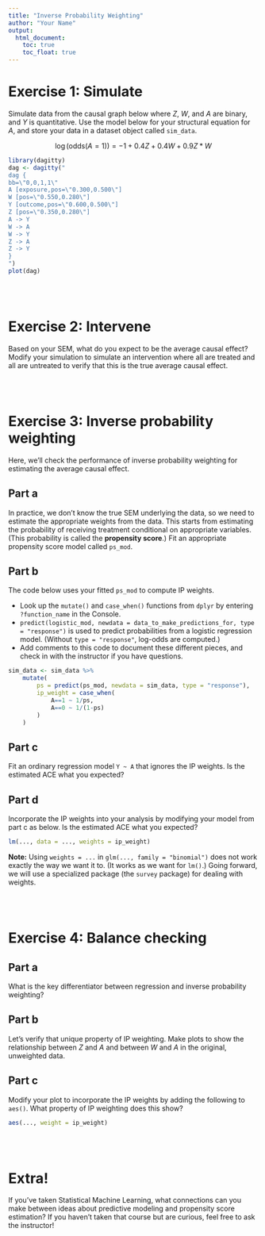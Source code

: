 ```yaml
---
title: "Inverse Probability Weighting"
author: "Your Name"
output: 
  html_document:
    toc: true
    toc_float: true
---
```


# Exercise 1: Simulate

Simulate data from the causal graph below where $Z$, $W$, and $A$ are binary, and $Y$ is quantitative. Use the model below for your structural equation for $A$, and store your data in a dataset object called `sim_data`.

$$
\log(\mathrm{odds}(A = 1)) = -1 + 0.4 Z + 0.4 W + 0.9 Z*W
$$

```r
library(dagitty)
dag <- dagitty("
dag {
bb=\"0,0,1,1\"
A [exposure,pos=\"0.300,0.500\"]
W [pos=\"0.550,0.280\"]
Y [outcome,pos=\"0.600,0.500\"]
Z [pos=\"0.350,0.280\"]
A -> Y
W -> A
W -> Y
Z -> A
Z -> Y
}
")
plot(dag)
```


<br><br>


# Exercise 2: Intervene

Based on your SEM, what do you expect to be the average causal effect? Modify your simulation to simulate an intervention where all are treated and all are untreated to verify that this is the true average causal effect.


<br><br>


# Exercise 3: Inverse probability weighting

Here, we'll check the performance of inverse probability weighting for estimating the average causal effect.

## Part a

In practice, we don't know the true SEM underlying the data, so we need to estimate the appropriate weights from the data. This starts from estimating the probability of receiving treatment conditional on appropriate variables. (This probability is called the **propensity score**.) Fit an appropriate propensity score model called `ps_mod`.

## Part b

The code below uses your fitted `ps_mod` to compute IP weights.

- Look up the `mutate()` and `case_when()` functions from `dplyr` by entering `?function_name` in the Console.
- `predict(logistic_mod, newdata = data_to_make_predictions_for, type = "response")` is used to predict probabilities from a logistic regression model. (Without `type = "response"`, log-odds are computed.)
- Add comments to this code to document these different pieces, and check in with the instructor if you have questions.

```r
sim_data <- sim_data %>%
    mutate(
        ps = predict(ps_mod, newdata = sim_data, type = "response"),
        ip_weight = case_when(
            A==1 ~ 1/ps,
            A==0 ~ 1/(1-ps)
        )
    )
```

## Part c

Fit an ordinary regression model `Y ~ A` that ignores the IP weights. Is the estimated ACE what you expected?

## Part d

Incorporate the IP weights into your analysis by modifying your model from part c as below. Is the estimated ACE what you expected?

```r
lm(..., data = ..., weights = ip_weight)
```


**Note:** Using `weights = ...` in `glm(..., family = "binomial")` does not work exactly the way we want it to. (It works as we want for `lm()`.) Going forward, we will use a specialized package (the `survey` package) for dealing with weights.


<br><br>


# Exercise 4: Balance checking

## Part a

What is the key differentiator between regression and inverse probability weighting?

## Part b

Let's verify that unique property of IP weighting. Make plots to show the relationship between $Z$ and $A$ and between $W$ and $A$ in the original, unweighted data.

## Part c

Modify your plot to incorporate the IP weights by adding the following to `aes()`. What property of IP weighting does this show?

```r
aes(..., weight = ip_weight)
```


<br><br>


# Extra!

If you've taken Statistical Machine Learning, what connections can you make between ideas about predictive modeling and propensity score estimation? If you haven't taken that course but are curious, feel free to ask the instructor!
